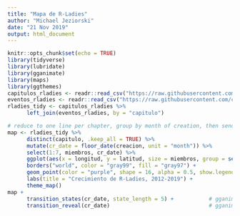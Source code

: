 ```yaml
---
title: "Mapa de R-Ladies"
author: "Michael Jeziorski"
date: "21 Nov 2019"
output: html_document
---
```


```r
knitr::opts_chunk$set(echo = TRUE)
library(tidyverse)
library(lubridate)
library(gganimate)
library(maps)
library(ggthemes)
capitulos_rladies <- readr::read_csv("https://raw.githubusercontent.com/cienciadedatos/datos-de-miercoles/master/datos/2019/2019-06-26/capitulos_rladies.csv")
eventos_rladies <- readr::read_csv("https://raw.githubusercontent.com/cienciadedatos/datos-de-miercoles/master/datos/2019/2019-06-26/eventos_rladies.csv")
rladies_tidy <- capitulos_rladies %>%
      left_join(eventos_rladies, by = "capitulo")
```

```r
# reduce to one line per chapter, group by month of creation, then send to ggplot
map <- rladies_tidy %>%
      distinct(capitulo, .keep_all = TRUE) %>%
      mutate(cr_date = floor_date(creacion, unit = "month")) %>%
      select(1:7, miembros, cr_date) %>%
      ggplot(aes(x = longitud, y = latitud, size = miembros, group = seq_along(cr_date))) + 
      borders("world", color = "gray99", fill = "gray97") +
      geom_point(color = "purple", shape = 16, alpha = 0.5, show.legend = FALSE) +
      labs(title = "Crecimiento de R-Ladies, 2012-2019") +
      theme_map()
map +
      transition_states(cr_date, state_length = 5) +           # gganimate code
      transition_reveal(cr_date)                               # gganimate code
```